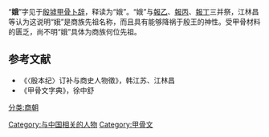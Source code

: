 “'''娥'''”字见于[[殷墟|殷墟]][[甲骨文|甲骨]][[卜辞|卜辞]]，释读为“娥”。“娥”与[[報乙|報乙]]、[[報丙|報丙]]、[[報丁|報丁]]三{{ruby-py|匚|-{zh-cn:fāng;zh-tw:ㄈㄤ ;zh-hk:fong1}-}}并祭，江林昌等认为这说明“娥”是商族先祖名称，而且具有能够降祸于殷王的神性。受甲骨材料的匮乏，尚不明“娥”具体为商族何位先祖。

== 参考文献 ==

* 《〈殷本纪〉订补与商史人物徵》，韩江苏、江林昌
* 《甲骨文字典》，徐中舒

{{商朝君主}}
{{历史小作品}}

[[分类:商朝|分类:商朝]]
[[Category:与中国相关的人物|Category:与中国相关的人物]]
[[Category:甲骨文|Category:甲骨文]]